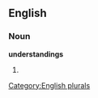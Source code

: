 
==English==

===Noun===
'''understandings'''

# {{plural of|[[understanding]]}}

[[Category:English plurals]]